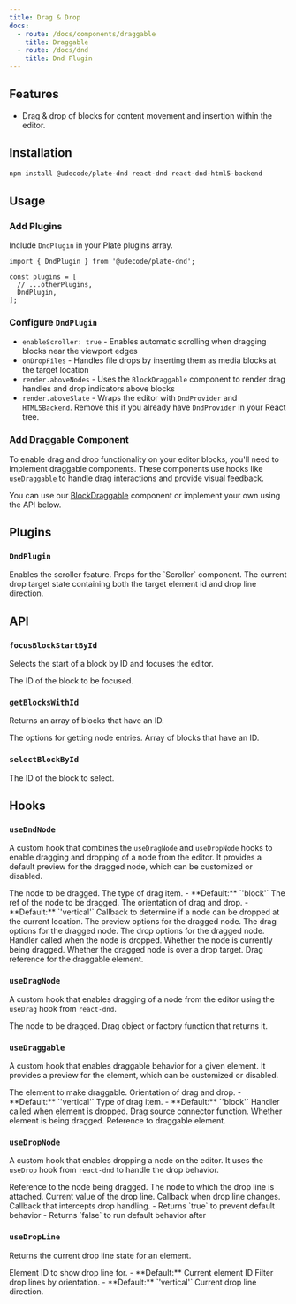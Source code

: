 ```yaml
---
title: Drag & Drop
docs:
  - route: /docs/components/draggable
    title: Draggable
  - route: /docs/dnd
    title: Dnd Plugin
---
```


<ComponentPreview name="dnd-demo" />

<PackageInfo>

## Features

- Drag & drop of blocks for content movement and insertion within the editor.

</PackageInfo>

## Installation

```bash
npm install @udecode/plate-dnd react-dnd react-dnd-html5-backend
```

## Usage

<Steps>

### Add Plugins

Include `DndPlugin` in your Plate plugins array.

```tsx
import { DndPlugin } from '@udecode/plate-dnd';

const plugins = [
  // ...otherPlugins,
  DndPlugin,
];
```

### Configure `DndPlugin`

<ComponentSource name="dnd-kit" />

- `enableScroller: true` - Enables automatic scrolling when dragging blocks near the viewport edges
- `onDropFiles` - Handles file drops by inserting them as media blocks at the target location
- `render.aboveNodes` - Uses the `BlockDraggable` component to render drag handles and drop indicators above blocks
- `render.aboveSlate` - Wraps the editor with `DndProvider` and `HTML5Backend`. Remove this if you already have `DndProvider` in your React tree.

### Add Draggable Component

To enable drag and drop functionality on your editor blocks, you'll need to implement draggable components. These components use hooks like `useDraggable` to handle drag interactions and provide visual feedback.

You can use our [BlockDraggable](/docs/components/block-draggable) component or implement your own using the API below.

</Steps>

## Plugins

### `DndPlugin`

<API name="DndPlugin">
<APIOptions>
  <APIItem name="enableScroller" type="boolean" optional>
    Enables the scroller feature.
  </APIItem>
  <APIItem name="scrollerProps" type="Partial<ScrollerProps>" optional>
    Props for the `Scroller` component.
  </APIItem>
  <APIItem name="dropTarget" type="{ id: string | null; line: DropLineDirection }" optional>
    The current drop target state containing both the target element id and drop line direction.
  </APIItem>
</APIOptions>
</API>

## API

### `focusBlockStartById`

Selects the start of a block by ID and focuses the editor.

<API name="focusBlockStartById">
<APIParameters>
  <APIItem name="id" type="string">
    The ID of the block to be focused.
  </APIItem>
</APIParameters>
</API>

### `getBlocksWithId`

Returns an array of blocks that have an ID.

<API name="getBlocksWithId">
<APIOptions type="EditorNodesOptions">
  The options for getting node entries.
</APIOptions>

<APIReturns type="NodeEntry[]">
  Array of blocks that have an ID.
</APIReturns>
</API>

### `selectBlockById`

<API name="selectBlockById">
<APIParameters>
  <APIItem name="id" type="string">
    The ID of the block to select.
  </APIItem>
</APIParameters>
</API>

## Hooks

### `useDndNode`

A custom hook that combines the `useDragNode` and `useDropNode` hooks to enable dragging and dropping of a node from the editor. It provides a default preview for the dragged node, which can be customized or disabled.

<API name="useDndNode">
<APIOptions type="UseDndNodeOptions">
  <APIItem name="element" type="TElement">
    The node to be dragged.
  </APIItem>
  <APIItem name="type" type="string" optional>
    The type of drag item.
    - **Default:** `'block'`
  </APIItem>
  <APIItem name="nodeRef" type="any">
    The ref of the node to be dragged.
  </APIItem>
  <APIItem name="orientation" type="'horizontal' | 'vertical'" optional>
    The orientation of drag and drop.
    - **Default:** `'vertical'`
  </APIItem>
  <APIItem name="canDropNode" type="(args: { dragEntry: NodeEntry; dragItem: DragItemNode; dropEntry: NodeEntry; editor: PlateEditor }) => boolean" optional>
    Callback to determine if a node can be dropped at the current location.
  </APIItem>
  <APIItem name="preview" type="previewOptions" optional>
    The preview options for the dragged node.
  </APIItem>
  <APIItem name="drag" type="dragOptions" optional>
    The drag options for the dragged node.
  </APIItem>
  <APIItem name="drop" type="dropOptions" optional>
    The drop options for the dragged node.
  </APIItem>
  <APIItem name="onDropHandler" type="string" optional>
    Handler called when the node is dropped.
  </APIItem>
</APIOptions>

<APIReturns type="object">
  <APIItem name="isDragging" type="boolean">
    Whether the node is currently being dragged.
  </APIItem>
  <APIItem name="isOver" type="boolean">
    Whether the dragged node is over a drop target.
  </APIItem>
  <APIItem name="dragRef" type="ConnectDragSource">
    Drag reference for the draggable element.
  </APIItem>
</APIReturns>
</API>

### `useDragNode`

A custom hook that enables dragging of a node from the editor using the `useDrag` hook from `react-dnd`.

<API name="useDragNode">
<APIOptions type="UseDragNodeOptions">
  <APIItem name="element" type="TElement">
    The node to be dragged.
  </APIItem>
  <APIItem name="item" type="DragObject | DragObjectFactory<DragObject>" optional>
    Drag object or factory function that returns it.
  </APIItem>
</APIOptions>
</API>

### `useDraggable`

A custom hook that enables draggable behavior for a given element. It provides a preview for the element, which can be customized or disabled.

<API name="useDraggable">
<APIOptions type="object">
  <APIItem name="element" type="TElement">
    The element to make draggable.
  </APIItem>
  <APIItem name="orientation" type="'horizontal' | 'vertical'" optional>
    Orientation of drag and drop.
    - **Default:** `'vertical'`
  </APIItem>
  <APIItem name="type" type="string" optional>
    Type of drag item.
    - **Default:** `'block'`
  </APIItem>
  <APIItem name="onDropHandler" type="function" optional>
    Handler called when element is dropped.
  </APIItem>
</APIOptions>

<APIReturns type="object">
  <APIItem name="handleRef" type="(element: Element | React.ReactElement | React.RefObject<any> | null) => void">
    Drag source connector function.
  </APIItem>
  <APIItem name="isDragging" type="boolean">
    Whether element is being dragged.
  </APIItem>
  <APIItem name="previewRef" type="React.RefObject<HTMLDivElement>">
    Reference to draggable element.
  </APIItem>
</APIReturns>
</API>

### `useDropNode`

A custom hook that enables dropping a node on the editor. It uses the `useDrop` hook from `react-dnd` to handle the drop behavior.

<API name="useDropNode">
<APIOptions type="UseDropNodeOptions">
  <APIItem name="nodeRef" type="any">
    Reference to the node being dragged.
  </APIItem>
  <APIItem name="element" type="TElement">
    The node to which the drop line is attached.
  </APIItem>
  <APIItem name="dropLine" type="string">
    Current value of the drop line.
  </APIItem>
  <APIItem name="onChangeDropLine" type="function">
    Callback when drop line changes.
  </APIItem>
  <APIItem name="onDropHandler" type="object">
    Callback that intercepts drop handling.
    - Returns `true` to prevent default behavior
    - Returns `false` to run default behavior after
  </APIItem>
</APIOptions>
</API>

### `useDropLine`

Returns the current drop line state for an element.

<API name="useDropLine">
<APIOptions type="object">
  <APIItem name="id" type="string" optional>
    Element ID to show drop line for.
    - **Default:** Current element ID
  </APIItem>
  <APIItem name="orientation" type="'horizontal' | 'vertical'" optional>
    Filter drop lines by orientation.
    - **Default:** `'vertical'`
  </APIItem>
</APIOptions>

<APIReturns type="object">
  <APIItem name="dropLine" type="'top' | 'bottom' | 'left' | 'right' | ''">
    Current drop line direction.
  </APIItem>
</APIReturns>
</API>
